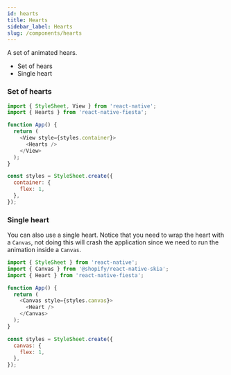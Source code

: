 ```yaml
---
id: hearts
title: Hearts
sidebar_label: Hearts
slug: /components/hearts
---
```


A set of animated hears.

- Set of hears
- Single heart

### Set of hearts

```js
import { StyleSheet, View } from 'react-native';
import { Hearts } from 'react-native-fiesta';

function App() {
  return (
    <View style={styles.container}>
      <Hearts />
    </View>
  );
}

const styles = StyleSheet.create({
  container: {
    flex: 1,
  },
});
```

### Single heart

You can also use a single heart. Notice that you need to wrap the heart with a `Canvas`, not doing this will crash the application since we need to run the animation inside a `Canvas`.

```js
import { StyleSheet } from 'react-native';
import { Canvas } from '@shopify/react-native-skia';
import { Heart } from 'react-native-fiesta';

function App() {
  return (
    <Canvas style={styles.canvas}>
      <Heart />
    </Canvas>
  );
}

const styles = StyleSheet.create({
  canvas: {
    flex: 1,
  },
});
```
